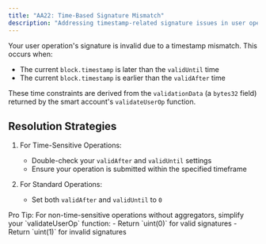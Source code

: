 ```yaml
---
title: "AA22: Time-Based Signature Mismatch"
description: "Addressing timestamp-related signature issues in user operations"
---
```


Your user operation's signature is invalid due to a timestamp mismatch. This occurs when:

- The current `block.timestamp` is later than the `validUntil` time
- The current `block.timestamp` is earlier than the `validAfter` time

These time constraints are derived from the `validationData` (a `bytes32` field) returned by the smart account's `validateUserOp` function.

## Resolution Strategies

1. For Time-Sensitive Operations:
   - Double-check your `validAfter` and `validUntil` settings
   - Ensure your operation is submitted within the specified timeframe

2. For Standard Operations:
   - Set both `validAfter` and `validUntil` to `0`

<Note>
Pro Tip: For non-time-sensitive operations without aggregators, simplify your `validateUserOp` function:
- Return `uint(0)` for valid signatures
- Return `uint(1)` for invalid signatures
</Note>

